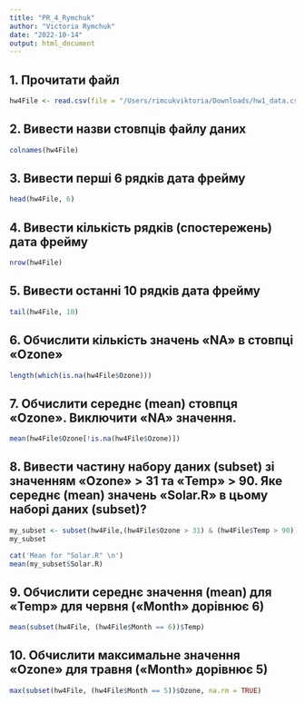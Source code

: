 ```yaml
---
title: "PR_4_Rymchuk"
author: "Victoria Rymchuk"
date: "2022-10-14"
output: html_document
---
```


## 1. Прочитати файл

```r
hw4File <- read.csv(file = "/Users/rimcukviktoria/Downloads/hw1_data.csv")
```

## 2. Вивести назви стовпців файлу даних

```r
colnames(hw4File) 
```

## 3. Вивести перші 6 рядків дата фрейму

```r
head(hw4File, 6)
```

## 4. Вивести кількість рядків (спостережень) дата фрейму

```r
nrow(hw4File)
```

## 5. Вивести останні 10 рядків дата фрейму

```r
tail(hw4File, 10)
```

## 6. Обчислити кількість значень «NA» в стовпці «Ozone»

```r
length(which(is.na(hw4File$Ozone)))
```

## 7. Обчислити середнє (mean) стовпця «Ozone». Виключити «NA» значення.

```r
mean(hw4File$Ozone[!is.na(hw4File$Ozone)])
```

## 8. Вивести частину набору даних (subset) зі значенням «Ozone» \> 31 та «Temp» \> 90. Яке середнє (mean) значень «Solar.R» в цьому наборі даних (subset)?

```r
my_subset <- subset(hw4File,(hw4File$Ozone > 31) & (hw4File$Temp > 90))
my_subset

cat('Mean for "Solar.R" \n')
mean(my_subset$Solar.R)

```

## 9. Обчислити середнє значення (mean) для «Temp» для червня («Month» дорівнює 6)

```r
mean(subset(hw4File, (hw4File$Month == 6))$Temp)
```

## 10. Обчислити максимальне значення «Ozone» для травня («Month» дорівнює 5)

```r
max(subset(hw4File, (hw4File$Month == 5))$Ozone, na.rm = TRUE)
```
